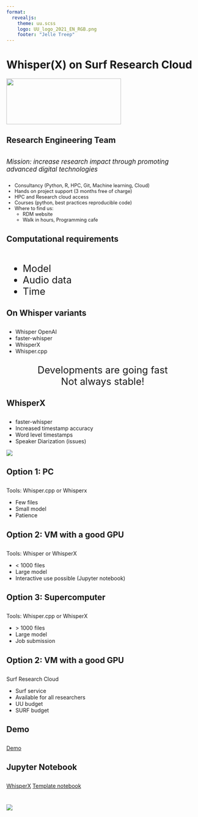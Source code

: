 ```yaml
--- 
format: 
  revealjs:
    theme: uu.scss
    logo: UU_logo_2021_EN_RGB.png
    footer: "Jelle Treep"
---
```


# Whisper(X) on Surf Research Cloud {data-background-color="#FFCD00"}

![](UU_logo_2021_EN_RGB.png){.absolute bottom=320 left=-240 width="300" height="120"}


## Research Engineering Team
::: {style="text-align: left; font-size: 1.2em; margin-top: 2em"}
*Mission: increase research impact through promoting advanced digital
technologies*
:::
::: {style="text-align: left; font-size: 0.9em; margin-top: 2em"}
- Consultancy (Python, R, HPC, Git, Machine learning, Cloud)
- Hands on project support (3 months free of charge)
- HPC and Research cloud access
- Courses (python, best practices reproducible code)
- Where to find us:
  - RDM website
  - Walk in hours, Programming cafe
:::



## Computational requirements
::: {style="text-align: left; font-size: 1.8em; margin-top: 2em"}
- Model
- Audio data
- Time
:::

## On Whisper variants
::: {style="text-align: left; margin-top: 2em"}
- Whisper OpenAI
- faster-whisper
- WhisperX
- Whisper.cpp
:::
::: {style="text-align: center; font-size: 1.8em"}
Developments are going fast  
Not always stable!
:::

## WhisperX
::: {style="text-align: left; margin-top: 2em"}
- faster-whisper
- Increased timestamp accuracy
- Word level timestamps
- Speaker Diarization (issues)

![](images/whisperx.png)
:::


## Option 1: PC
::: {style="text-align: left; margin-top: 2em"}
Tools: Whisper.cpp or Whisperx

- Few files
- Small model
- Patience
:::

## Option 2: VM with a good GPU
::: {style="text-align: left; margin-top: 2em"}
Tools: Whisper or WhisperX

- < 1000 files
- Large model
- Interactive use possible (Jupyter notebook)

:::
## Option 3: Supercomputer
::: {style="text-align: left; margin-top: 2em"}
Tools: Whisper.cpp or WhisperX

- \> 1000 files
- Large model
- Job submission

:::


## Option 2: VM with a good GPU
::: {style="text-align: left; margin-top: 2em"}
Surf Research Cloud

- Surf service
- Available for all researchers
- UU budget
- SURF budget

:::

## Demo
::: {style="text-align: left; margin-top: 2em"}

[Demo](https://portal.live.surfresearchcloud.nl/)

:::


## Jupyter Notebook

::: {style="text-align: left; margin-top: 2em"}

[WhisperX](https://github.com/m-bain/whisperX)
[Template notebook](https://github.com/UtrechtUniversity/researchcloud-items/blob/main/playbooks/roles/whisper/files/whisper_template.ipynb)

:::

# {data-background-color="#FFCD00"}

![](UU_logo_2021_EN_RGB_payoff.png)
